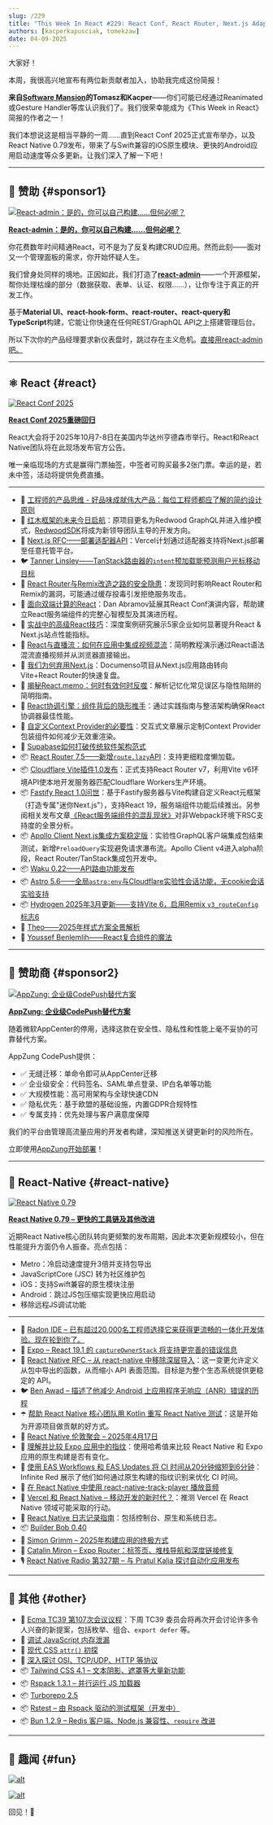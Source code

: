 ```yaml
---
slug: /229
title: "This Week In React #229: React Conf, React Router, Next.js Adapters, Redwood, Apollo, Fastify, Vite, Waku | RN v0.79, Deep Imports, Builder Bob, Fingerprinting | TC39, Tailwind, Rspack, Rstest, Turborepo, Bun"
authors: [kacperkapusciak, tomekzaw]
date: 04-09-2025
---
```


大家好！

本周，我很高兴地宣布有两位新贡献者加入，协助我完成这份简报！

**来自[Software Mansion](https://swmansion.com/?utm_source=thisweekinreact)的Tomasz和Kacper**——你们可能已经通过Reanimated或Gesture Handler等库认识我们了。我们很荣幸能成为《This Week in React》简报的作者之一！

我们本想说这是相当平静的一周……直到React Conf 2025正式宣布举办，以及React Native 0.79发布，带来了与Swift兼容的iOS原生模块、更快的Android应用启动速度等众多更新。让我们深入了解一下吧！

<!-- truncate -->


<Support />

---

## 💸 赞助 {#sponsor1}

[![React-admin：是的，你可以自己构建……但何必呢？](/emails/issues/229/marmelab.jpg)](https://marmelab.com/react-admin/)

**[React-admin：是的，你可以自己构建……但何必呢？](https://marmelab.com/react-admin/)**

你花费数年时间精通React，可不是为了反复构建CRUD应用。然而此刻——面对又一个管理面板的需求，你开始怀疑人生。

我们曾身处同样的境地。正因如此，我们打造了[**react-admin**](https://marmelab.com/react-admin/)——一个开源框架，帮你处理枯燥的部分（数据获取、表单、认证、权限……），让你专注于真正的开发工作。

基于**Material UI、react-hook-form、react-router、react-query和TypeScript**构建，它能让你快速在任何REST/GraphQL API之上搭建管理后台。

所以下次你的产品经理要求新仪表盘时，跳过存在主义危机。[直接用react-admin吧。](https://github.com/marmelab/react-admin)

---

## ⚛️ React {#react}

[![React Conf 2025](/emails/issues/229/react-conf-2025.png)](https://conf.react.dev/)

**[React Conf 2025重磅回归](https://conf.react.dev/)**

React大会将于2025年10月7-8日在美国内华达州亨德森市举行。React和React Native团队将在此现场发布官方公告。

唯一亲临现场的方式是赢得门票抽签，中签者可购买最多2张门票。幸运的是，若未中签，活动将提供免费直播。

---

- 💸 [工程师的产品思维 - 好品味成就伟大产品：每位工程师都应了解的简约设计原则](https://go.posthog.com/twir-apr9)
- 📣 [红木框架的未来今日启航](https://community.redwoodjs.com/t/the-future-of-redwood-launches-today/7938)：原项目更名为Redwood GraphQL并进入维护模式，[RedwoodSDK](https://redwoodjs.com/)将成为新领导团队主导的开发方向。
- 💬 [Next.js RFC——部署适配器API](https://github.com/vercel/next.js/discussions/77740)：Vercel计划通过适配器支持将Next.js部署至任意托管平台。
- 🐦 [Tanner Linsley——TanStack路由器的`intent`预加载能预测用户光标移动目标](https://x.com/tannerlinsley/status/1908723776650355111)
- 🔐 [React Router与Remix改造之路的安全隐患](https://zhero-web-sec.github.io/research-and-things/react-router-and-the-remixed-path)：发现同时影响React Router和Remix的漏洞，可能通过缓存投毒引发拒绝服务攻击。
- 📜 [面向双端计算的React](https://overreacted.io/react-for-two-computers/)：Dan Abramov延展其React Conf演讲内容，帮助建立React服务端组件的完整心智模型及其演进历程。
- 📜 [实战中的高级React技巧](https://largeapps.dev/case-studies/advanced/)：深度案例研究展示5家企业如何显著提升React & Next.js站点性能指标。
- 📜 [React与直播流：如何在应用中集成视频混流](https://blog.swmansion.com/react-live-streaming-how-to-include-video-mixing-in-your-app-c460e09da7a8)：简明教程演示通过React语法混流直播视频并从浏览器直接输出。
- 📜 [我们为何弃用Next.js](https://documenso.com/blog/why-we-moved-off-next-js)：Documenso项目从Next.js应用路由转向Vite+React Router的快速复盘。
- 📜 [揭秘React.memo：何时有效何时反噬](https://cekrem.github.io/posts/react-memo-when-it-helps-when-it-hurts)：解析记忆化常见误区与隐性陷阱的简明指南。
- 📜 [React协调引擎：组件背后的隐形推手](https://cekrem.github.io/posts/react-reconciliation-deep-dive/)：通过实践指南与整洁架构确保React协调器最佳性能。
- 📜 [自定义Context Provider的必要性](https://gabrielpichot.fr/blog/why-you-need-a-custom-context-provider/)：交互式文章展示定制Context Provider包装组件如何减少无效重渲染。
- 💸 [Supabase如何打破传统软件架构范式](https://go.clerk.com/pkKoKSg)
- 📦 [React Router 7.5——新增`route.lazy`API](https://github.com/remix-run/react-router/blob/main/CHANGELOG.md#v750)：支持更细粒度懒加载。
- 📦 [Cloudflare Vite插件1.0发布](https://blog.cloudflare.com/introducing-the-cloudflare-vite-plugin/)：正式支持React Router v7，利用Vite v6环境API使本地开发服务器匹配Cloudflare Workers生产环境。
- 📦 [Fastify React 1.0问世](https://github.com/fastify/fastify-vite/releases/tag/react-v1.0.0)：基于Fastify服务器与Vite构建自定义React元框架（打造专属"迷你Next.js"），支持React 19，服务端组件功能后续推出。另参阅相关发布文章[《React服务端组件的混乱现状》](https://hire.jonasgalvez.com.br/2025/apr/8/react-server-confusion/)对非Webpack环境下RSC支持度的全景分析。
- 📦 [Apollo Client Next.js集成方案稳定版](https://www.apollographql.com/blog/apollo-client-integration-nextjs-officially-released)：实验性GraphQL客户端集成包结束测试，新增`PreloadQuery`实现避免请求瀑布流。Apollo Client v4进入alpha阶段，React Router/TanStack集成包开发中。
- 📦 [Waku 0.22——API路由功能发布](https://waku.gg/blog/api-routes)
- 📦 [Astro 5.6——全局`astro:env`与Cloudflare实验性会话功能，无cookie会话实验支持](https://astro.build/blog/astro-560/)
- 📦 [Hydrogen 2025年3月更新——支持Vite 6，启用Remix `v3_routeConfig`标志6](https://hydrogen.shopify.dev/update/march-2025)
- 🎥 [Theo——2025年样式方案全景解析](https://www.youtube.com/watch?v=lIUp8bdKiq4)
- 🎥 [Youssef Benlemlih——React复合组件的魔法](https://www.youtube.com/watch?v=WSM2MpJIwFg)

<SubscribeFormEmbed placement="middle" />

---

## 💸 赞助商 {#sponsor2}

[![AppZung: 企业级CodePush替代方案](/emails/issues/229/AppZ.jpg)](https://appzung.com/?utm_source=newsletter&utm_medium=email&utm_campaign=this_week_in_react_250409)

**[AppZung: 企业级CodePush替代方案](https://appzung.com/?utm_source=newsletter&utm_medium=email&utm_campaign=this_week_in_react_250409)**

随着微软AppCenter的停用，选择这款在安全性、隐私性和性能上毫不妥协的可靠替代方案。

AppZung CodePush提供：

- ✅ 无缝迁移：单命令即可从AppCenter迁移
- ✅ 企业级安全：代码签名、SAML单点登录、IP白名单等功能
- ✅ 大规模性能：高可用架构与全球快速CDN
- ✅ 隐私优先：基于欧盟的基础设施，内置GDPR合规特性
- ✅ 专属支持：优先处理与客户满意度保障

我们的平台由管理高流量应用的开发者构建，深知推送关键更新时的风险所在。

立即使用[AppZung开始部署](https://appzung.com/?utm_source=newsletter&utm_medium=email&utm_campaign=this_week_in_react_250409)！

---

## 📱 React-Native {#react-native}

[![React Native 0.79](/emails/issues/229/react-native-0.79.png)](https://reactnative.dev/blog/2025/04/08/react-native-0.79)

**[React Native 0.79 – 更快的工具链及其他改进](https://reactnative.dev/blog/2025/04/08/react-native-0.79)**

近期React Native核心团队转向更频繁的发布周期，因此本次更新规模较小，但在性能提升方面仍令人振奋。亮点包括：

- Metro：冷启动速度提升3倍并支持包导出
- JavaScriptCore (JSC) 转为社区维护包
- iOS：支持Swift兼容的原生模块注册
- Android：跳过JS包压缩实现更快应用启动
- 移除远程JS调试功能

---

- 💸 [Radon IDE – 已有超过20,000名工程师选择它来获得更流畅的一体化开发体验。现在轮到你了。](https://ide.swmansion.com/?utm_source=thisweekinreact.com)
- 👀 [Expo – React 19.1 的 `captureOwnerStack` 将支持更完善的错误信息](https://github.com/expo/expo/pull/35866#issuecomment-2789891297)
- 💬 [React Native RFC – 从 react-native 中移除深层导入](https://github.com/huntie/react-native-discussions-and-proposals/blob/proposal-deprecate-subpath-imports/proposals/0894-deprecate-subpath-imports.md)：这一变更允许定义从包中导出的函数，从而缩小 API 表面范围。目标是为整个生态系统提供更稳定的 API。
- 🐦 [Ben Awad – 描述了他减少 Android 上应用程序无响应（ANR）错误的历程](https://x.com/benawad/status/1908860185113665889)
- ☂️ [帮助 React Native 核心团队用 Kotlin 重写 React Native 测试](https://github.com/facebook/react-native/issues/50513)：这是开始为开源项目做贡献的好方式。
- 📅 [React Native 伦敦聚会 – 2025年4月17日](https://guild.host/events/react-native-london-e0q1f1)
- 📜 [理解并比较 Expo 应用中的指纹](https://expo.dev/blog/understanding-and-comparing-fingerprints-in-expo-apps)：使用哈希值来比较 React Native 和 Expo 应用的原生构建是否有变化。
- 📜 [使用 EAS Workflows 和 EAS Updates 将 CI 时间从20分钟缩短到6分钟](https://shift.infinite.red/cut-ci-from-20-minutes-to-6-with-eas-workflows-and-eas-updates-8d928fe5dcfc)：Infinite Red 展示了他们如何通过原生构建的指纹识别来优化 CI 时间。
- 📜 [在 React Native 中使用 react-native-track-player 播放音频](https://addjam.com/blog/2025-04-04/playing-audio-in-react-native/)
- 📜 [Vercel 和 React Native – 移动开发的新时代？](https://www.thisdot.co/blog/vercel-and-react-native-a-new-era-of-mobile-development)：推测 Vercel 在 React Native 领域可能采取的行动。
- 📜 [React Native 日志记录指南](https://blog.sentry.io/a-guide-to-logging-in-react-native/)：包括控制台、原生和系统日志。
- 📦 [Builder Bob 0.40](https://github.com/callstack/react-native-builder-bob/releases/tag/react-native-builder-bob%400.40.0)
- 🎥 [Simon Grimm – 2025年构建应用的终极方式](https://www.youtube.com/watch?v=acj7-3-EQWM)
- 🎥 [Catalin Miron – Expo Router：标签页、堆栈导航和深度链接修复](https://www.youtube.com/watch?v=HmbBzw0rF6w)
- 🎙️ [React Native Radio 第327期 – 与 Pratul Kalia 探讨自动化应用发布](https://infinite.red/react-native-radio/rnr-327-automating-app-releases-with-pratul-kalia)

---

## 🔀 其他 {#other}

- 👀 [Ecma TC39 第107次会议议程](https://github.com/tc39/agendas/blob/main/2025/04.md)：下周 TC39 委员会将再次开会讨论许多令人兴奋的新提案，包括枚举、组合、`export defer` 等。
- 📜 [调试 JavaScript 内存泄漏](https://bun.sh/blog/debugging-memory-leaks)
- 📜 [现代 CSS `attr()` 初探](https://ishadeed.com/article/modern-attr/)
- 📜 [深入探讨 OSI、TCP/UDP、HTTP 等协议](https://www.deepintodev.com/blog/how-data-travels-the-world-to-reach-your-screen)
- 📦 [Tailwind CSS 4.1 – 文本阴影、遮罩等大量新功能](https://tailwindcss.com/blog/tailwindcss-v4-1)
- 📦 [Rspack 1.3.1 – 并行运行 JS 加载器](https://x.com/rspack_dev/status/1907336863096123484)
- 📦 [Turborepo 2.5](https://turbo.build/blog/turbo-2-5)
- 📦 [Rstest – 由 Rspack 驱动的测试框架（开发中）](https://github.com/web-infra-dev/rstest)
- 📦 [Bun 1.2.9 – Redis 客户端、Node.js 兼容性、`require` 改进](https://bun.sh/blog/bun-v1.2.9)

---

## 🤭 趣闻 {#fun}

[![alt](/emails/issues/229/meme1.jpg)](https://x.com/thekitze/status/1907508349442339078)

[![alt](/emails/issues/229/meme2.jpg)](https://x.com/sebastienlorber/status/1909916465190383982)

回见！👋